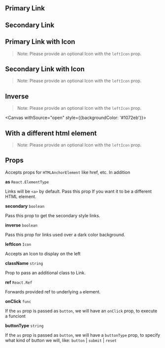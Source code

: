 
<br />
<br />

<Description markdown={README} />

<br />
<br />

## Primary Link

<Canvas withSource="open">
  <Story id="components-link--primary" />
</Canvas>

## Secondary Link

<Canvas withSource="open">
  <Story id="components-link--secondary" />
</Canvas>

## Primary Link with Icon

> Note: Please provide an optional Icon with the `leftIcon` prop.

<Canvas withSource="open">
  <Story id="components-link--primary-with-icon" />
</Canvas>

## Secondary Link with Icon

> Note: Please provide an optional Icon with the `leftIcon` prop.

<Canvas withSource="open">
  <Story id="components-link--secondary-with-icon" />
</Canvas>

## Inverse

> Note: Please provide an optional Icon with the `leftIcon` prop.

<Canvas withSource="open" style={{backgroundColor: '#1072eb'}}>
  <Story id="components-link--inverse" />
</Canvas>

## With a different html element

> Note: Please provide an optional Icon with the `leftIcon` prop.

<Canvas withSource="open">
  <Story id="components-link--with-element" />
</Canvas>

## Props

Accepts props for `HTMLAnchorElement` like href, etc. In addition

**as** `React.ElementType`

Links will be `<a>` by default. Pass this prop If you want it to be a different HTML element.

**secondary** `boolean`

Pass this prop to get the secondary style links.

**inverse** `boolean`

Pass this prop for links used over a dark color background.

**leftIcon** `Icon`

Accepts an Icon to display on the left

**className** `string`

Prop to pass an additional class to Link.

**ref** `React.Ref`

Forwards provided ref to underlying `a` element.


**onClick** `func`

If the `as` prop is passed as `button`, we will have an `onClick` prop, to execute a funciont


**buttonType** `string`

If the `as` prop is passed as `button`, we will have a `buttonType` prop, to specify what kind of button we will, like:
`button` | `submit` | `reset`
